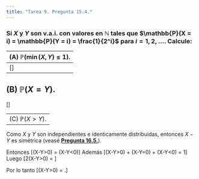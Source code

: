 ```yaml
---
title: "Tarea 9. Pregunta 15.4."
---
```


### Si $X$ y $Y$ son v.a.i. con valores en $\mathbb{N}$ tales que $\mathbb{P}(X = i) = \mathbb{P}(Y = i) = \frac{1}{2^i}$ para $i = 1, 2, \dots$. Calcule:


----------------------------------------------------------------------------
(A) $\mathbb{P}(\min (X,Y) \leq 1)$.
----------------------------------------------------------------------------
\[\begin{align*}
\mathbb{P}(\min (X,Y) \leq 1) &= \mathbb{P}(X \leq 1)\mathbb{P}(Y \leq 1)\\\\
&= \frac{1}{2}\frac{1}{2}\\\\
&= \frac{1}{4}
\end{align*}\]

----------------------------------------------------------------------------
(B) $\mathbb{P}(X = Y)$.
----------------------------------------------------------------------------

\[\begin{align*}
\mathbb{P}(X = Y) &= \sum_{i = 1}^\infty \mathbb{P}(X = Y = i)\\\\
&= \sum_{i = 1}^\infty \mathbb{P}(X = i)\mathbb{P}(Y = i)\\\\
&= \sum_{i = 1}^\infty \frac{1}{2^i}\frac{1}{2^i}\\\\
&= \sum_{i = 1}^\infty \frac{1}{4^i}\\\\
&= \frac{1}{3}
\end{align*}\]

----------------------------------------------------------------------------
(C) $\mathbb{P}(X > Y)$.
----------------------------------------------------------------------------
Como $X$ y $Y$ son independientes e identicamente distribuidas, entonces $X-Y$ es simétrica (veasé **[Pregunta 16.5.](https://austriamax.github.io/austriamax.probaP.github.io/P16_5.html)**).

Entonces
\[\mathbb{P}(X-Y>0) = \mathbb{P}(X-Y<0)\]
Además
\[\mathbb{P}(X-Y>0) + \mathbb{P}(X-Y=0) + \mathbb{P}(X-Y<0) = 1\]
Luego
\[2\mathbb{P}(X-Y>0) = \frac{2}{3} \]

Por lo tanto
\[\therefore \mathbb{P}(X-Y>0) = \frac{1}{3}.\]
